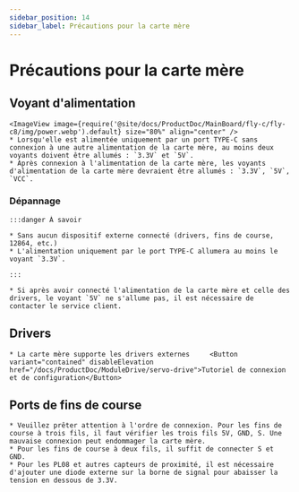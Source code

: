 ```yaml
---
sidebar_position: 14
sidebar_label: Précautions pour la carte mère
---
```






# Précautions pour la carte mère

## Voyant d'alimentation
    <ImageView image={require('@site/docs/ProductDoc/MainBoard/fly-c/fly-c8/img/power.webp').default} size="80%" align="center" />
    * Lorsqu'elle est alimentée uniquement par un port TYPE-C sans connexion à une autre alimentation de la carte mère, au moins deux voyants doivent être allumés : `3.3V` et `5V`.
    * Après connexion à l'alimentation de la carte mère, les voyants d'alimentation de la carte mère devraient être allumés : `3.3V`, `5V`, `VCC`.

### Dépannage


    :::danger À savoir

    * Sans aucun dispositif externe connecté (drivers, fins de course, 12864, etc.)
    * L'alimentation uniquement par le port TYPE-C allumera au moins le voyant `3.3V`.

    :::

    * Si après avoir connecté l'alimentation de la carte mère et celle des drivers, le voyant `5V` ne s'allume pas, il est nécessaire de contacter le service client.

## Drivers

    * La carte mère supporte les drivers externes     <Button variant="contained" disableElevation href="/docs/ProductDoc/ModuleDrive/servo-drive">Tutoriel de connexion et de configuration</Button>

## Ports de fins de course

    * Veuillez prêter attention à l'ordre de connexion. Pour les fins de course à trois fils, il faut vérifier les trois fils 5V, GND, S. Une mauvaise connexion peut endommager la carte mère.
    * Pour les fins de course à deux fils, il suffit de connecter S et GND.
    * Pour les PL08 et autres capteurs de proximité, il est nécessaire d'ajouter une diode externe sur la borne de signal pour abaisser la tension en dessous de 3.3V.
